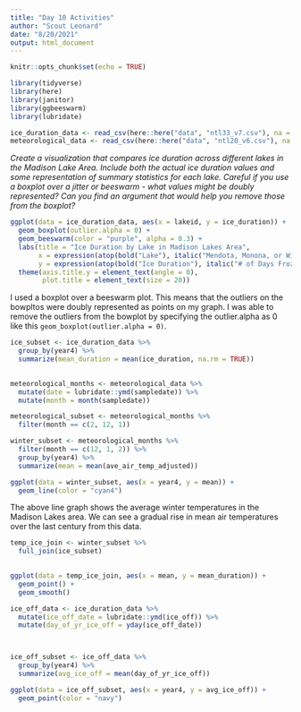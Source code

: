 ```yaml
---
title: "Day 10 Activities"
author: "Scout Leonard"
date: "8/20/2021"
output: html_document
---
```


```r
knitr::opts_chunk$set(echo = TRUE)

library(tidyverse)
library(here)
library(janitor)
library(ggbeeswarm)
library(lubridate)
```


```r
ice_duration_data <- read_csv(here::here("data", "ntl33_v7.csv"), na = c("-999"))
meteorological_data <- read_csv(here::here("data", "ntl20_v6.csv"), na = c("-999"))
```
*Create a visualization that compares ice duration across different lakes in the Madison Lake Area. Include both the actual ice duration values and some representation of summary statistics for each lake. Careful if you use a boxplot over a jitter or beeswarm - what values might be doubly represented? Can you find an argument that would help you remove those from the boxplot? *

```r
ggplot(data = ice_duration_data, aes(x = lakeid, y = ice_duration)) +
  geom_boxplot(outlier.alpha = 0) +
  geom_beeswarm(color = "purple", alpha = 0.3) +
  labs(title = "Ice Duration by Lake in Madison Lakes Area",
       x = expression(atop(bold("Lake"), italic("Mendota, Monona, or Wingra"))),
       y = expression(atop(bold("Ice Duration"), italic("# of Days Frozen")))) +
  theme(axis.title.y = element_text(angle = 0),
        plot.title = element_text(size = 20))
```



I used a boxplot over a beeswarm plot. This means that the outliers on the bowpltos were doubly represented as points on my graph. I was able to remove the outliers from the bowplot by specifying the outlier.alpha as 0 like this `geom_boxplot(outlier.alpha = 0)`. 

```r
ice_subset <- ice_duration_data %>% 
  group_by(year4) %>% 
  summarize(mean_duration = mean(ice_duration, na.rm = TRUE))
  
```

```r
meteorological_months <- meteorological_data %>% 
  mutate(date = lubridate::ymd(sampledate)) %>% 
  mutate(month = month(sampledate))

meteorological_subset <- meteorological_months %>% 
  filter(month == c(2, 12, 1))
```

```r
winter_subset <- meteorological_months %>% 
  filter(month == c(12, 1, 2)) %>% 
  group_by(year4) %>% 
  summarize(mean = mean(ave_air_temp_adjusted))

ggplot(data = winter_subset, aes(x = year4, y = mean)) +
  geom_line(color = "cyan4")
```
The above line graph shows the average winter temperatures in the Madison Lakes area. We can see a gradual rise in mean air temperatures over the last century from this data. 

```r
temp_ice_join <- winter_subset %>%
  full_join(ice_subset)
  
```

```r
ggplot(data = temp_ice_join, aes(x = mean, y = mean_duration)) +
  geom_point() +
  geom_smooth()
```

```r
ice_off_data <- ice_duration_data %>% 
  mutate(ice_off_date = lubridate::ymd(ice_off)) %>% 
  mutate(day_of_yr_ice_off = yday(ice_off_date))



ice_off_subset <- ice_off_data %>% 
  group_by(year4) %>% 
  summarize(avg_ice_off = mean(day_of_yr_ice_off))

ggplot(data = ice_off_subset, aes(x = year4, y = avg_ice_off)) +
  geom_point(color = "navy")
```

